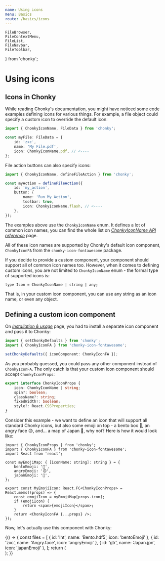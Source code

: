 ```yaml
---
name: Using icons
menu: Basics
route: /basics/icons
---
```


    FileBrowser,
    FileContextMenu,
    FileList,
    FileNavbar,
    FileToolbar,
} from 'chonky';

# Using icons

## Icons in Chonky

While reading Chonky's documentation, you might have noticed some code examples defining
icons for various things. For example, a file object could specify a custom icon to
override the default icon:

```ts
import { ChonkyIconName, FileData } from 'chonky';

const myFile: FileData = {
    id: 'zxc',
    name: 'My File.pdf',
    icon: ChonkyIconName.pdf, // <----
};
```

File action buttons can also specify icons:

```ts
import { ChonkyIconName, defineFileAction } from 'chonky';

const myAction = defineFileAction({
    id: 'my_action',
    button: {
        name: 'Run My Action',
        toolbar: true,
        icon: ChonkyIconName.flash, // <----
    },
});
```

The examples above use the `ChonkyIconName` enum. It defines a lot of common icon names,
you can find the whole list on [_ChonkyIconName API reference_](/api/chonky-icon-name)
page.

All of these icon names are supported by Chonky's default icon component, `ChonkyIconFA`
from the `chonky-icon-fontawesome` package.

If you decide to provide a custom component, your component should support all of common
icon names too. However, when it comes to defining custom icons, you are not limited to
`ChonkyIconName` enum - the formal type of supported icons is:

```
type Icon = ChonkyIconName | string | any;
```

That is, in your custom icon component, you can use any string as an icon name, or even
any object.

## Defining a custom icon component

On [_Installation & usage_](/installation-usage) page, you had to install a separate
icon component and pass it to Chonky:

```ts
import { setChonkyDefaults } from 'chonky';
import { ChonkyIconFA } from 'chonky-icon-fontawesome';

setChonkyDefaults({ iconComponent: ChonkyIconFA });
```

As you probably guessed, you could pass any other component instead of `ChonkyIconFA`.
The only catch is that your custom icon component should accept `ChonkyIconProps`:

```ts
export interface ChonkyIconProps {
    icon: ChonkyIconName | string;
    spin?: boolean;
    className?: string;
    fixedWidth?: boolean;
    style?: React.CSSProperties;
}
```

Consider this example - we want to define an icon that will support all standard
Chonky icons, but also some emoji on top - a bento box 🍱, an angry face 😠, and... a
map of Japan 🗾, why not? Here is how it would look like:

```tsx
import { ChonkyIconProps } from 'chonky';
import { ChonkyIconFA } from 'chonky-icon-fontawesome';
import React from 'react';

const myEmojiMap: { [iconName: string]: string } = {
    bentoEmoji: '🍱',
    angryEmoji: '😠',
    japanEmoji: '🗾',
};

export const MyEmojiIcon: React.FC<ChonkyIconProps> = React.memo((props) => {
    const emojiIcon = myEmojiMap[props.icon];
    if (emojiIcon) {
        return <span>{emojiIcon}</span>;
    }
    return <ChonkyIconFA {...props} />;
});
```

Now, let's actually use this component with Chonky:

<Playground>
    {() => {
        const files = [
            { id: 'lht', name: 'Bento.hdf5', icon: 'bentoEmoji' },
            { id: 'zxc', name: 'Angry.face', icon: 'angryEmoji' },
            { id: 'gtr', name: 'Japan.jpn', icon: 'japanEmoji' },
        ];
        return (
            <div style={{ height: 300 }}>
                <FileBrowser files={files} iconComponent={MyEmojiIcon}>
                    <FileNavbar />
                    <FileToolbar />
                    <FileList />
                    <FileContextMenu />
                </FileBrowser>
            </div>
        );
    }}
</Playground>
